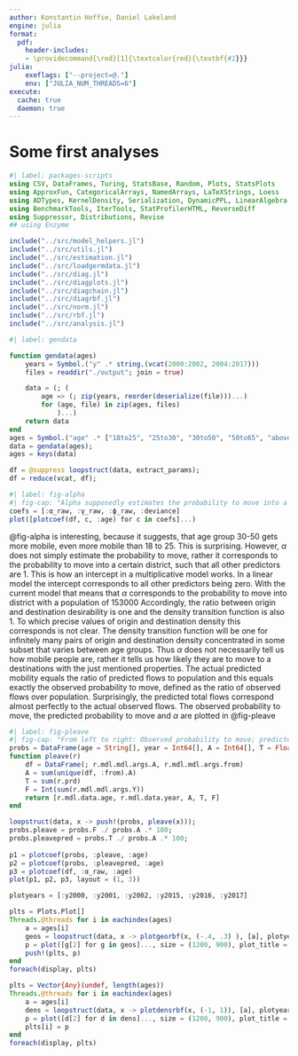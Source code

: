 ```yaml
---
author: Konstantin Hoffie, Daniel Lakeland
engine: julia
format: 
  pdf:
    header-includes:
    - \providecommand{\red}[1]{\textcolor{red}{\textbf{#1}}}
julia:
    exeflags: ["--project=@."]
    env: ["JULIA_NUM_THREADS=6"]
execute:
  cache: true
  daemon: true
---
```


# Some first analyses

```julia
#| label: packages-scripts
using CSV, DataFrames, Turing, StatsBase, Random, Plots, StatsPlots
using ApproxFun, CategoricalArrays, NamedArrays, LaTeXStrings, Loess
using ADTypes, KernelDensity, Serialization, DynamicPPL, LinearAlgebra
using BenchmarkTools, IterTools, StatProfilerHTML, ReverseDiff
using Suppressor, Distributions, Revise
## using Enzyme

include("../src/model_helpers.jl")
include("../src/utils.jl")
include("../src/estimation.jl")
include("../src/loadgermdata.jl")
include("../src/diag.jl")
include("../src/diagplots.jl")
include("../src/diagchain.jl")
include("../src/diagrbf.jl")
include("../src/norm.jl")
include("../src/rbf.jl")
include("../src/analysis.jl")

```

```julia
#| label: gendata

function gendata(ages) 
    years = Symbol.("y" .* string.(vcat(2000:2002, 2004:2017)))
    files = readdir("./output"; join = true)

    data = (; (
        age => (; zip(years, reorder(deserialize(file)))...)
        for (age, file) in zip(ages, files)
            )...)
    return data
end
ages = Symbol.("age" .* ["18to25", "25to30", "30to50", "50to65", "above65", "below18"]);
data = gendata(ages);
ages = keys(data)

```

```julia

df = @suppress loopstruct(data, extract_params);
df = reduce(vcat, df);

```

```julia
#| label: fig-alpha
#| fig-cap: "Alpha supposedly estimates the probability to move into a district with median population 100km away, when the density transition function returns 1  and locational desir of origin equals locational desir of destination ."
coefs = [:α_raw, :γ_raw, :ϕ_raw, :deviance]
plot([plotcoef(df, c, :age) for c in coefs]...)

```

@fig-alpha is interesting, because it suggests, that age group 30-50
gets more mobile, even more mobile than 18 to 25. This is surprising.
However, $\alpha$ does not simply estimate the probability to move,
rather it corresponds to the probability to move into a certain
district, such that all other predictors are 1. This is how an
intercept in a multiplicative model works. In a linear model the
intercept corresponds to all other predictors being zero. With the
current model that means that $\alpha$ corresponds to the probability
to move into district with a population of 153000 \red{This is the
median population for 2017, between years the actual median pop can be
lower by about 5000 (quite surprising). I will use the actual median
pop for the next fitting.} Accordingly, the ratio between origin and
destination desirability is one and the density transition function is
also 1. To which precise values of origin and destination density this
corresponds is not clear. The density transition function will be one
for infinitely many pairs of origin and destination density
concentrated in some subset that varies between age groups. Thus
$\alpha$ does not necessarily tell us how mobile people are, rather it
tells us how likely they are to move to a destinations with the just
mentioned properties. The actual predicted mobility equals the ratio
of predicted flows to population and this equals exactly the observed
probability to move, defined as the ratio of observed flows over
population. Surprisingly, the predicted total flows correspond almost
perfectly to the actual observed flows. The observed probability to
move, the predicted probability to move and $\alpha$ are plotted in
@fig-pleave

```julia

#| label: fig-pleave
#| fig-cap: "From left to right: Observed probability to move; predicted probability to move and alpha"
probs = DataFrame(age = String[], year = Int64[], A = Int64[], T = Float64[], F = Int64[]);
function pleave(r)
    df = DataFrame(; r.mdl.mdl.args.A, r.mdl.mdl.args.from)
    A = sum(unique(df, :from).A)
    T = sum(r.prd)
    F = Int(sum(r.mdl.mdl.args.Y))
    return [r.mdl.data.age, r.mdl.data.year, A, T, F]
end

loopstruct(data, x -> push!(probs, pleave(x)));
probs.pleave = probs.F ./ probs.A .* 100;
probs.pleavepred = probs.T ./ probs.A .* 100;
    
p1 = plotcoef(probs, :pleave, :age)
p2 = plotcoef(probs, :pleavepred, :age)
p3 = plotcoef(df, :α_raw, :age)
plot(p1, p2, p3, layout = (1, 3))

```


```julia

plotyears = [:y2000, :y2001, :y2002, :y2015, :y2016, :y2017]

plts = Plots.Plot[]
Threads.@threads for i in eachindex(ages)
    a = ages[i]
    geos = loopstruct(data, x -> plotgeorbf(x, (-.4, .3) ), [a], plotyears)
    p = plot([g[2] for g in geos]..., size = (1200, 900), plot_title = "$a")
    push!(plts, p)
end
foreach(display, plts)

```


```julia

plts = Vector{Any}(undef, length(ages))
Threads.@threads for i in eachindex(ages)
    a = ages[i]
    dens = loopstruct(data, x -> plotdensrbf(x, (-1, 1)), [a], plotyears)
    p = plot([d[2] for d in dens]..., size = (1200, 900), plot_title = "$a")
    plts[i] = p
end
foreach(display, plts)

```

